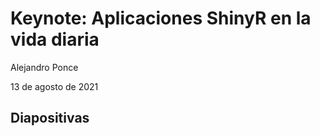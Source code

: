 # Keynote: Aplicaciones ShinyR en la vida diaria

Alejandro Ponce

13 de agosto de 2021

## Diapositivas
